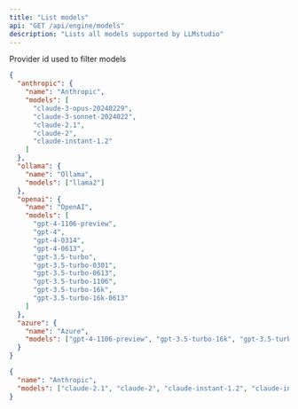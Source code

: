 ```yaml
---
title: "List models"
api: "GET /api/engine/models"
description: "Lists all models supported by LLMstudio"
---
```


<ParamField body="provider" type="string">
  Provider id used to filter models
</ParamField>

<ResponseExample>

```json Response
{
  "anthropic": {
    "name": "Anthropic",
    "models": [
      "claude-3-opus-20240229",
      "claude-3-sonnet-2024022",
      "claude-2.1",
      "claude-2",
      "claude-instant-1.2"
    ]
  },
  "ollama": {
    "name": "Ollama",
    "models": ["llama2"]
  },
  "openai": {
    "name": "OpenAI",
    "models": [
      "gpt-4-1106-preview",
      "gpt-4",
      "gpt-4-0314",
      "gpt-4-0613",
      "gpt-3.5-turbo",
      "gpt-3.5-turbo-0301",
      "gpt-3.5-turbo-0613",
      "gpt-3.5-turbo-1106",
      "gpt-3.5-turbo-16k",
      "gpt-3.5-turbo-16k-0613"
    ]
  },
  "azure": {
    "name": "Azure",
    "models": ["gpt-4-1106-preview", "gpt-3.5-turbo-16k", "gpt-3.5-turbo"]
  }
}
```

```json Response (using provider)
{
  "name": "Anthropic",
  "models": ["claude-2.1", "claude-2", "claude-instant-1.2", "claude-instant-1"]
}
```

</ResponseExample>
